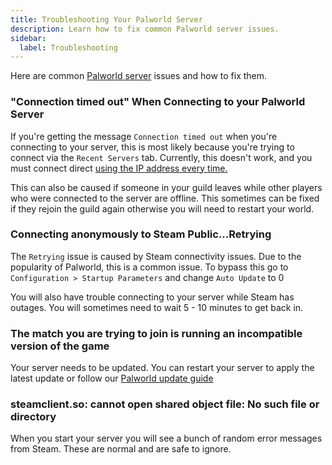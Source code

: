```yaml
---
title: Troubleshooting Your Palworld Server
description: Learn how to fix common Palworld server issues.
sidebar:
  label: Troubleshooting
---
```


Here are common [Palworld server](https://www.gamehostbros.com/palworld-server-hosting/) issues and how to fix them.

### "Connection timed out" When Connecting to your Palworld Server

If you're getting the message `Connection timed out` when you're connecting to your server, this is most likely because you're trying to connect via the `Recent Servers` tab. Currently, this doesn't work, and you must connect direct [using the IP address every time.](/games/palworld/connect-to-your-server/)

This can also be caused if someone in your guild leaves while other players who were connected to the server are offline. This sometimes can be fixed if they rejoin the guild again otherwise you will need to restart your world.

### Connecting anonymously to Steam Public...Retrying

The `Retrying` issue is caused by Steam connectivity issues. Due to the popularity of Palworld, this is a common issue. To bypass this go to `Configuration > Startup Parameters` and change `Auto Update` to 0

You will also have trouble connecting to your server while Steam has outages. You will sometimes need to wait 5 - 10 minutes to get back in.

### The match you are trying to join is running an incompatible version of the game

Your server needs to be updated. You can restart your server to apply the latest update or follow our [Palworld update guide](/games/palworld/update-your-server/)

### steamclient.so: cannot open shared object file: No such file or directory

When you start your server you will see a bunch of random error messages from Steam. These are normal and are safe to ignore.